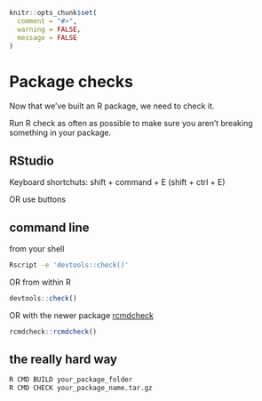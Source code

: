 ```r
knitr::opts_chunk$set(
  comment = "#>",
  warning = FALSE,
  message = FALSE
)
```


# Package checks {#package-checks}

Now that we've built an R package, we need to check it. 

Run R check as often as possible to make sure you 
aren't breaking something in your package. 

## RStudio

Keyboard shortchuts: shift + command + E (shift + ctrl + E)

OR use buttons

## command line

from your shell

```sh
Rscript -e 'devtools::check()'
```

OR from within R

```r
devtools::check()
```

OR with the newer package [rcmdcheck](https://github.com/r-lib/rcmdcheck)

```r
rcmdcheck::rcmdcheck()
```

## the really hard way

```sh
R CMD BUILD your_package_folder
R CMD CHECK your_package_name.tar.gz
```
